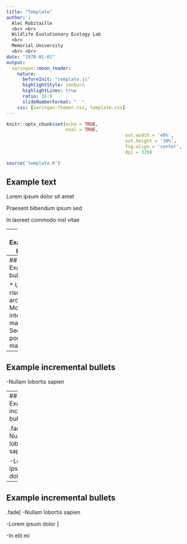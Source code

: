 ```yaml
---
title: "Template"
author: | 
  Alec Robitaille
  <br> <br>
  Wildlife Evolutionary Ecology Lab
  <br>
  Memorial University
  <br> <br>
date: "1970-01-01"
output: 
  xaringan::moon_reader:
    nature:
      beforeInit: "template.js"
      highlightStyle: zenburn
      highlightLines: true
      ratio: 16:9
      slideNumberFormat: "  "
    css: [xaringan-themer.css, template.css]
---
```


```r
knitr::opts_chunk$set(echo = TRUE,
                      eval = TRUE,
											out.width = '40%',
											out.height = '30%',
											fig.align = 'center',
											dpi = 320)

source('template.R')
```


## Example text


Lorem ipsum dolor sit amet

Praesent bibendum ipsum sed

In laoreet commodo nisl vitae




---
## Example plot

```r
qplot(x, y, data = data.frame(x = seq.int(10), y = seq.int(10))) + 
	geom_line()
```


---
## Example bullets

* Ut risus arcu
* Morbi interdum mauris
* Sed porta mauris


---
## Example incremental bullets

-Nullam lobortis sapien

---
## Example incremental bullets

.fade[
-Nullam lobortis sapien
]

-Lorem ipsum dolor

---
## Example incremental bullets

.fade[
-Nullam lobortis sapien

-Lorem ipsum dolor
]

-In elit mi


